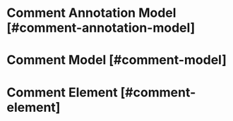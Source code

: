 
<NextSeo 
  title="Velt Docs - General API Reference"
  description="General API Reference for the Velt SDK"
/>
<HeaderSetter />

# Comment Annotation Model [#comment-annotation-model]

<CommentAnnotationRef />

# Comment Model [#comment-model]

<CommentRef />

# Comment Element [#comment-element]

<CommentElementRef />